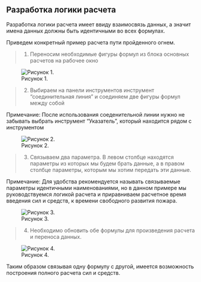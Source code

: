 ## Разработка логики расчета 

Разработка логики расчета имеет ввиду взаимосвязь данных, а значит имена данных должны быть идентичными во всех формулах.

Приведем конкретный пример расчета пути пройденного огнем.

>1. Переносим необходимые фигуры формул из блока основных расчетов на рабочее окно

![Рисунок 1.](Picture/10.jpg)

>2. Выбираем на панели инструментов инструмент "соединительная линия" и соединяем две фигуры формул между собой

Примечание: После использования соеденительной линии нужно не забывать выбрать инструмент "Указатель", который находится рядом с инструментом

![Рисунок 2.](Picture/11.jpg)

>3. Связываем два параметра. В левом столбце находятся параметры из которых мы будем брать данные, а в правом столбце параметры, которым мы хотим передать эти данные.

Примечание: Для удобства рекомендуется называть связываемые параметры идентичными наименованиями, но в данном примере мы руководствуемся логикой расчета и приравниваем расчетное время введения сил и средств, к времени свободного развития пожара.

![Рисунок 3.](Picture/12.jpg)

>4. Необходимо обновить обе формулы для произведения расчета и переноса данных.

![Рисунок 4.](Picture/13.jpg)

Таким образом связывая одну формулу с другой, имеется возможность построения полного расчета сил и средств.